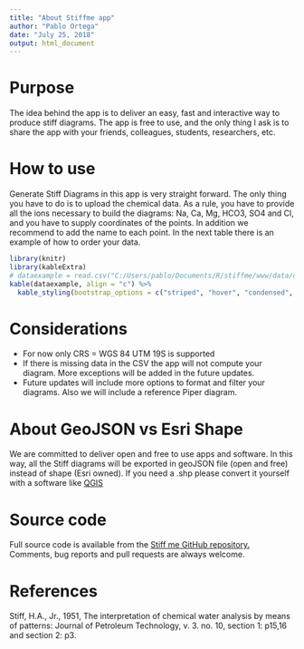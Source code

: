 ```yaml
---
title: "About Stiffme app"
author: "Pablo Ortega"
date: "July 25, 2018"
output: html_document
---
```


# Purpose

The idea behind the app is to deliver an easy, fast and interactive way to produce stiff diagrams.
The app is free to use, and the only thing I ask is to share the app with your friends, colleagues, students, researchers, etc.

# How to use
Generate Stiff Diagrams in this app is very straight forward. The only thing you have to do is to upload the chemical data. As a rule, you have to provide all the ions necessary to build the diagrams: Na, Ca, Mg, HCO3, SO4 and Cl, and you have to supply coordinates of the points. In addition we recommend to add the name to each point. In the next table there is an example of how to order your data.

```r
library(knitr)
library(kableExtra)
# dataexample = read.csv("C:/Users/pablo/Documents/R/stiffme/www/data/data.csv")
kable(dataexample, align = "c") %>%
  kable_styling(bootstrap_options = c("striped", "hover", "condensed", "responsive"))
```

# Considerations
* For now only CRS = WGS 84 UTM 19S is supported
* If there is missing data in the CSV the app will not compute your diagram. More exceptions will be added in the future updates.
* Future updates will include more options to format and filter your diagrams. Also we will include a reference Piper diagram.

# About GeoJSON vs Esri Shape
We are committed to deliver open and free to use apps and software. In this way, all the Stiff diagrams will be exported in geoJSON file (open and free) instead of shape (Esri owned). If you need a .shp please convert it yourself with a software like [QGIS](https://qgis.org/es/site/forusers/download.html)

# Source code
Full source code is available from the [Stiff me GitHub repository.](https://github.com/p-ortega/stiffme) Comments, bug reports and pull requests are always welcome.

# References
Stiff, H.A., Jr., 1951, The interpretation of chemical water analysis by means of patterns: Journal of Petroleum Technology, v. 3. no. 10, section 1: p15,16 and section 2: p3.
